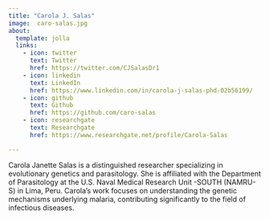 ```yaml
---
title: "Carola J. Salas"
image:  caro-salas.jpg
about:
  template: jolla
  links:
    - icon: twitter
      text: Twitter
      href: https://twitter.com/CJSalasDr1
    - icon: linkedin
      text: LinkedIn
      href: https://www.linkedin.com/in/carola-j-salas-phd-02b56199/
    - icon: github
      text: Github
      href: https://github.com/caro-salas
    - icon: researchgate
      text: Researchgate
      href: https://www.researchgate.net/profile/Carola-Salas

---
```


Carola Janette Salas is a distinguished researcher specializing in evolutionary genetics and parasitology. She is affiliated with the Department of Parasitology at the U.S. Naval Medical Research Unit -SOUTH (NAMRU-S) in Lima, Peru. Carola’s work focuses on understanding the genetic mechanisms underlying malaria, contributing significantly to the field of infectious diseases. 
